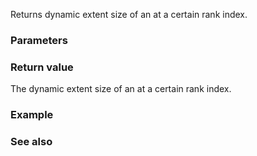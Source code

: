 {{cpp/container/mdspan/extents/title|extent}}
{{cpp/container/mdspan/extents/navbar}}
{{ddcl|since=c++23|
constexpr index_type extent( rank_type i ) const noexcept;
}}

Returns dynamic extent size of an {{rlpt|/|extents}} at a certain rank index.

===Parameters===
{{par begin}}
{{par|i|The rank index to get the extent size of}}
{{par end}}

===Return value===
The dynamic extent size of an {{tt|extents}} at a certain rank index.

===Example===
{{example
|code=
#include &lt;iostream&gt;
#include &lt;mdspan&gt;

int main()
{
    std::extents&lt;int, 1, 2&gt; e1;
    std::extents&lt;int, 3, std::dynamic_extent, std::dynamic_extent&gt; e2(4, 5);
    std::cout &lt;&lt; e1.extent(0) &lt;&lt; ", " &lt;&lt; e1.extent(1) &lt;&lt; '\n';
    std::cout &lt;&lt; e2.extent(0) &lt;&lt; ", " &lt;&lt; e2.extent(1) &lt;&lt; ", " &lt;&lt; e2.extent(2) &lt;&lt; '\n';
}
|output=
1, 2
3, 4, 5
}}

===See also===
{{dsc begin}}
{{dsc inc|cpp/container/mdspan/extents/dsc static_extent}}
{{dsc inc|cpp/types/dsc extent}}
{{dsc end}}

{{langlinks|de|es|ja|ru|zh}}